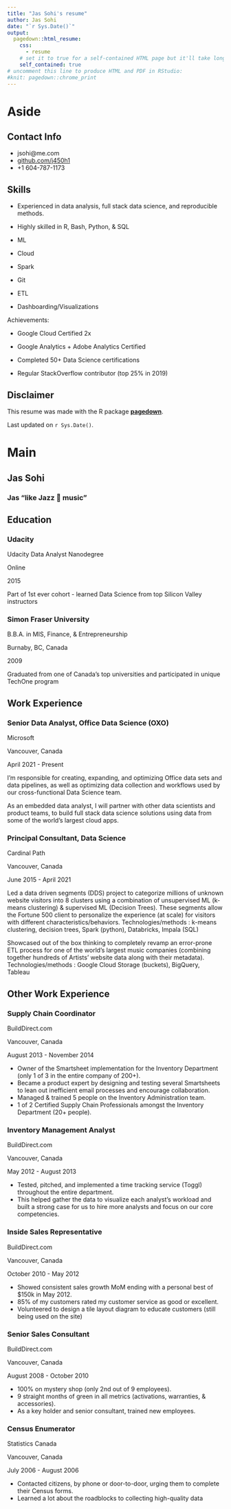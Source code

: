 ```yaml
---
title: "Jas Sohi's resume"
author: Jas Sohi
date: "`r Sys.Date()`"
output:
  pagedown::html_resume:
    css: 
      - resume
    # set it to true for a self-contained HTML page but it'll take longer to render
    self_contained: true
# uncomment this line to produce HTML and PDF in RStudio:
#knit: pagedown::chrome_print
---
```


Aside
================================================================================


<!-- ![Lijia Yu](https://avatars1.githubusercontent.com/u/895125?s=400&v=4){width=80%} -->


Contact Info {#contact}
--------------------------------------------------------------------------------

- <i class="fa fa-envelope"></i> jsohi@me.com
- <i class="fa fa-github"></i> [github.com/j450h1](https://github.com/j450h1)
- <i class="fa fa-phone"></i> +1 604-787-1173

Skills {#skills}
--------------------------------------------------------------------------------

- Experienced in data analysis, full stack data science, and reproducible methods.

- Highly skilled in R, Bash, Python, & SQL

- ML

- Cloud

- Spark

- Git

- ETL

- Dashboarding/Visualizations

Achievements:

- Google Cloud Certified 2x

- Google Analytics + Adobe Analytics Certified

- Completed 50+ Data Science certifications

- Regular StackOverflow contributor (top 25% in 2019)


<!-- HOBBIES: Trampoline jumper, snowshoer, Poker, Floatation tanks, Skier, Yogi, and Hiker. Many of these activities are highly correlated to shoulder dislocations (about once a year). -->


Disclaimer {#disclaimer}
--------------------------------------------------------------------------------

This resume was made with the R package [**pagedown**](https://github.com/rstudio/pagedown).

Last updated on `r Sys.Date()`.



Main
================================================================================

Jas Sohi {#title}
--------------------------------------------------------------------------------

### Jas "like Jazz 🎷 music" 




Education {data-icon=graduation-cap}
--------------------------------------------------------------------------------

### Udacity

Udacity Data Analyst Nanodegree

Online

2015

Part of 1st ever cohort - learned Data Science from top Silicon Valley instructors

### Simon Fraser University 

B.B.A. in MIS, Finance, & Entrepreneurship

Burnaby, BC, Canada

2009

Graduated from one of Canada's top universities and participated in unique TechOne program


Work Experience {data-icon=laptop}
--------------------------------------------------------------------------------

### Senior Data Analyst, Office Data Science (OXO)

Microsoft

Vancouver, Canada

April 2021 - Present

I'm responsible for creating, expanding, and optimizing Office data sets and data pipelines, as well as optimizing data collection and workflows used by our cross-functional Data Science team. 

As an embedded data analyst, I will partner with other data scientists and product teams, to build full stack data science solutions using data from some of the world’s largest cloud apps.

### Principal Consultant, Data Science

Cardinal Path

Vancouver, Canada

June 2015 - April 2021

::: concise
Led a data driven segments (DDS) project to categorize millions of unknown website visitors
into 8 clusters using a combination of unsupervised ML (k-means clustering) & supervised
ML (Decision Trees). These segments allow the Fortune 500 client to personalize the experience (at
scale) for visitors with different characteristics/behaviors. Technologies/methods : k-means
clustering, decision trees, Spark (python), Databricks, Impala (SQL)

Showcased out of the box thinking to completely revamp an error-prone ETL process for one of
the world’s largest music companies (combining together hundreds of Artists’ website data along
with their metadata). Technologies/methods : Google Cloud Storage (buckets), BigQuery, Tableau
:::



Other Work Experience {data-icon=suitcase}
--------------------------------------------------------------------------------

### Supply Chain Coordinator

BuildDirect.com

Vancouver, Canada

August 2013 - November 2014

::: concise
- Owner of the Smartsheet implementation for the Inventory Department (only 1 of 3 in the entire
company of 200+).
- Became a product expert by designing and testing several Smartsheets to lean out inefficient email processes and encourage collaboration.
- Managed & trained 5 people on the Inventory Administration team.
- 1 of 2 Certified Supply Chain Professionals amongst the Inventory Department (20+ people).
:::

### Inventory Management Analyst

BuildDirect.com

Vancouver, Canada

May 2012 - August 2013

::: concise
- Tested, pitched, and implemented a time tracking service (Toggl) throughout the entire
department.
- This helped gather the data to visualize each analyst’s workload and built a strong case for us to
hire more analysts and focus on our core competencies.
:::

### Inside Sales Representative

BuildDirect.com

Vancouver, Canada

October 2010 - May 2012

::: concise
- Showed consistent sales growth MoM ending with a personal best of $150k in May 2012.
- 85% of my customers rated my customer service as good or excellent.
- Volunteered to design a tile layout diagram to educate customers (still being used on the site)
:::

### Senior Sales Consultant

BuildDirect.com

Vancouver, Canada

August 2008 - October 2010

::: concise
- 100% on mystery shop (only 2nd out of 9 employees).
- 9 straight months of green in all metrics (activations, warranties, & accessories).
- As a key holder and senior consultant, trained new employees.
:::

### Census Enumerator

Statistics Canada

Vancouver, Canada

July 2006 - August 2006

::: concise
- Contacted citizens, by phone or door-to-door, urging them to complete their Census forms.
- Learned a lot about the roadblocks to collecting high-quality data
:::
